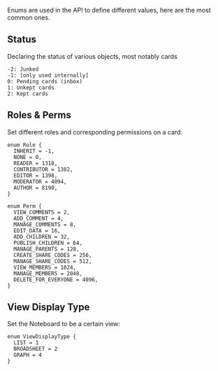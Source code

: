 Enums are used in the API to define different values, here are the most common ones.

## Status

Declaring the status of various objects, most notably cards

```tsx
-2: Junked
-1: [only used internally]
0: Pending cards (inbox)
1: Unkept cards
2: Kept cards
```

## Roles & Perms

Set different roles and corresponding permissions on a card:

```tsx
enum Role {
  INHERIT = -1,
  NONE = 0,
  READER = 1318,
  CONTRIBUTOR = 1382,
  EDITOR = 1398,
  MODERATOR = 4094,
  AUTHOR = 8190,
}
```

```tsx
enum Perm {
  VIEW_COMMENTS = 2,
  ADD_COMMENT = 4,
  MANAGE_COMMENTS = 8,
  EDIT_DATA = 16,
  ADD_CHILDREN = 32,
  PUBLISH_CHILDREN = 64,
  MANAGE_PARENTS = 128,
  CREATE_SHARE_CODES = 256,
  MANAGE_SHARE_CODES = 512,
  VIEW_MEMBERS = 1024,
  MANAGE_MEMBERS = 2048,
  DELETE_FOR_EVERYONE = 4096,
}
```

## View Display Type

Set the Noteboard to be a certain view:

```tsx
enum ViewDisplayType {
  LIST = 1
  BROADSHEET = 2
  GRAPH = 4
}
```
